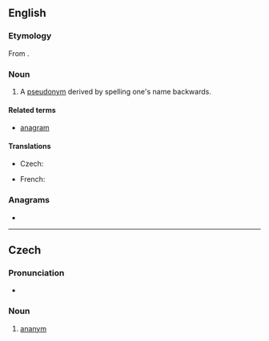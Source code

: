==English==

===Etymology===
From {{affix|en|ana-|-nym}}.

===Noun===
{{en-noun}}

# A [[pseudonym]] derived by spelling one's name backwards.

====Related terms====
* [[anagram]]

====Translations====
{{trans-top|pseudonym derived by spelling one's name backwards}}
* Czech: {{t+|cs|ananym|m}}
{{trans-mid}}
* French: {{t+|fr|ananyme|m}}
{{trans-bottom}}

===Anagrams===
* {{anagrams|en|many an}}

----

==Czech==

===Pronunciation===
* {{IPA|/ananɪm/|lang=cs}}

===Noun===
{{cs-noun|g=m}}

# [[#English|ananym]]
